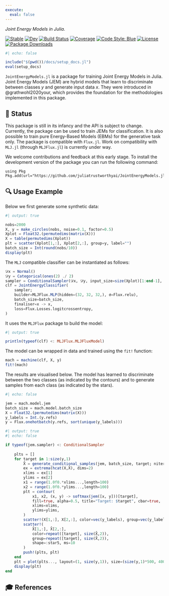 ```yaml
---
execute: 
  eval: false
---
```


*Joint Energy Models in Julia.*

[![Stable](https://img.shields.io/badge/docs-stable-blue.svg)](https://juliatrustworthyai.github.io/JointEnergyModels.jl/stable)
[![Dev](https://img.shields.io/badge/docs-dev-blue.svg)](https://juliatrustworthyai.github.io/JointEnergyModels.jl/dev)
[![Build Status](https://github.com/juliatrustworthyai/JointEnergyModels.jl/actions/workflows/CI.yml/badge.svg?branch=main)](https://github.com/juliatrustworthyai/JointEnergyModels.jl/actions/workflows/CI.yml?query=branch%3Amain)
[![Coverage](https://codecov.io/gh/juliatrustworthyai/JointEnergyModels.jl/branch/main/graph/badge.svg)](https://codecov.io/gh/juliatrustworthyai/JointEnergyModels.jl)
[![Code Style: Blue](https://img.shields.io/badge/code%20style-blue-4495d1.svg)](https://github.com/invenia/BlueStyle)
[![License](https://img.shields.io/github/license/juliatrustworthyai/JointEnergyModels.jl)](LICENSE)
[![Package Downloads](https://shields.io/endpoint?url=https://pkgs.genieframework.com/api/v1/badge/JointEnergyModels/)](https://pkgs.genieframework.com?packages=JointEnergyModels)

```julia
#| echo: false

include("$(pwd())/docs/setup_docs.jl")
eval(setup_docs)
```

`JointEnergyModels.jl` is a package for training Joint Energy Models in Julia. Joint Energy Models (JEM) are hybrid models that learn to discriminate between classes $y$ and generate input data $x$. They were introduced in @grathwohl2020your, which provides the foundation for the methodologies implemented in this package.

## 🔁 Status

This package is still in its infancy and the API is subject to change. Currently, the package can be used to train JEMs for classification. It is also possible to train pure Energy-Based Models (EBMs) for the generative task only. The package is compatible with `Flux.jl`. Work on compatibility with `MLJ.jl` (through `MLJFlux.jl`) is currently under way.

We welcome contributions and feedback at this early stage. To install the development version of the package you can run the following command:

```.julia
using Pkg
Pkg.add(url="https://github.com/juliatrustworthyai/JointEnergyModels.jl")
```

## 🔍 Usage Example

Below we first generate some synthetic data:

```julia
#| output: true

nobs=2000
X, y = make_circles(nobs, noise=0.1, factor=0.5)
Xplot = Float32.(permutedims(matrix(X)))
X = table(permutedims(Xplot))
plt = scatter(Xplot[1,:], Xplot[2,:], group=y, label="")
batch_size = Int(round(nobs/10))
display(plt)
```

The `MLJ` compatible classifier can be instantiated as follows:

```julia
𝒟x = Normal()
𝒟y = Categorical(ones(2) ./ 2)
sampler = ConditionalSampler(𝒟x, 𝒟y, input_size=size(Xplot)[1:end-1], batch_size=batch_size)
clf = JointEnergyClassifier(
    sampler;
    builder=MLJFlux.MLP(hidden=(32, 32, 32,), σ=Flux.relu),
    batch_size=batch_size,
    finaliser=x -> x,
    loss=Flux.Losses.logitcrossentropy,
)
```

It uses the `MLJFlux` package to build the model:

```julia
#| output: true

println(typeof(clf) <: MLJFlux.MLJFluxModel)
```

The model can be wrapped in data and trained using the `fit!` function:

```julia
mach = machine(clf, X, y)
fit!(mach)
```

The results are visualised below. The model has learned to discriminate between the two classes (as indicated by the contours) and to generate samples from each class (as indicated by the stars).

```julia
#| echo: false

jem = mach.model.jem
batch_size = mach.model.batch_size
X = Float32.(permutedims(matrix(X)))
y_labels = Int.(y.refs)
y = Flux.onehotbatch(y.refs, sort(unique(y_labels)))
```

```julia
#| output: true
#| echo: false

if typeof(jem.sampler) <: ConditionalSampler
    
    plts = []
    for target in 1:size(y,1)
        X̂ = generate_conditional_samples(jem, batch_size, target; niter=1000) 
        ex = extrema(hcat(X,X̂), dims=2)
        xlims = ex[1]
        ylims = ex[2]
        x1 = range(1.0f0.*xlims...,length=100)
        x2 = range(1.0f0.*ylims...,length=100)
        plt = contour(
            x1, x2, (x, y) -> softmax(jem([x, y]))[target], 
            fill=true, alpha=0.5, title="Target: $target", cbar=true,
            xlims=xlims,
            ylims=ylims,
        )
        scatter!(X[1,:], X[2,:], color=vec(y_labels), group=vec(y_labels), alpha=0.5)
        scatter!(
            X̂[1,:], X̂[2,:], 
            color=repeat([target], size(X̂,2)), 
            group=repeat([target], size(X̂,2)), 
            shape=:star5, ms=10
        )
        push!(plts, plt)
    end
    plt = plot(plts..., layout=(1, size(y,1)), size=(size(y,1)*500, 400))
    display(plt)
end
```

## 🎓 References